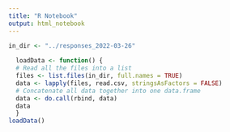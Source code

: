 ```yaml
---
title: "R Notebook"
output: html_notebook
---
```



```r
in_dir <- "../responses_2022-03-26"
  
  loadData <- function() {
  # Read all the files into a list
  files <- list.files(in_dir, full.names = TRUE)
  data <- lapply(files, read.csv, stringsAsFactors = FALSE) 
  # Concatenate all data together into one data.frame
  data <- do.call(rbind, data)
  data
  }
loadData()

```
